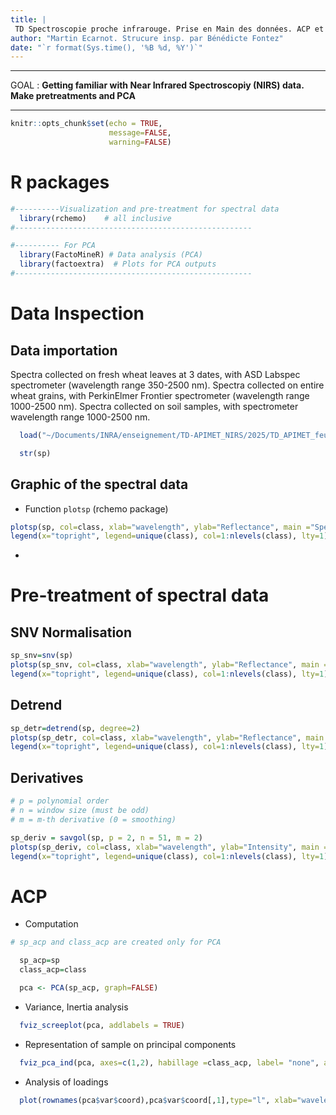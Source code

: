 ```yaml
---
title: |
 TD Spectroscopie proche infrarouge. Prise en Main des données. ACP et Prétraitements
author: "Martin Ecarnot. Strucure insp. par Bénédicte Fontez"
date: "`r format(Sys.time(), '%B %d, %Y')`"
---
```

******

GOAL : **Getting familiar with Near Infrared Spectroscopiy (NIRS) data. Make pretreatments and PCA**

*****

```r
knitr::opts_chunk$set(echo = TRUE, 
                      message=FALSE, 
                      warning=FALSE)
```

# R packages

```r

#----------Visualization and pre-treatment for spectral data
  library(rchemo)    # all inclusive
#-----------------------------------------------------

#---------- For PCA
  library(FactoMineR) # Data analysis (PCA)
  library(factoextra)  # Plots for PCA outputs
#-----------------------------------------------------
```


# Data Inspection

## Data importation
Spectra collected on fresh wheat leaves at 3 dates, with ASD Labspec spectrometer (wavelength range 350-2500 nm).
Spectra collected on entire wheat grains, with PerkinElmer Frontier spectrometer (wavelength range 1000-2500 nm).
Spectra collected on soil samples, with spectrometer wavelength range 1000-2500 nm.


```r
  load("~/Documents/INRA/enseignement/TD-APIMET_NIRS/2025/TD_APIMET_feuille_vigne_MicroNIR")

  str(sp)
```

## Graphic of the spectral data

- Function `plotsp` (rchemo package)
```r
plotsp(sp, col=class, xlab="wavelength", ylab="Reflectance", main ="Spectre Brut")
legend(x="topright", legend=unique(class), col=1:nlevels(class), lty=1)

```

- 

# Pre-treatment of spectral data

## SNV Normalisation
```r

sp_snv=snv(sp)
plotsp(sp_snv, col=class, xlab="wavelength", ylab="Reflectance", main ="Prétraitement SNV")
legend(x="topright", legend=unique(class), col=1:nlevels(class), lty=1)

```

## Detrend
```r

sp_detr=detrend(sp, degree=2)
plotsp(sp_detr, col=class, xlab="wavelength", ylab="Reflectance", main ="Prétraitement Detrend")
legend(x="topright", legend=unique(class), col=1:nlevels(class), lty=1)

```

## Derivatives

```r
# p = polynomial order 
# n = window size (must be odd) 
# m = m-th derivative (0 = smoothing) 

sp_deriv = savgol(sp, p = 2, n = 51, m = 2)
plotsp(sp_deriv, col=class, xlab="wavelength", ylab="Intensity", main ="Prétraitement Dérivée")
legend(x="topright", legend=unique(class), col=1:nlevels(class), lty=1)
```

# ACP

- Computation

```r
# sp_acp and class_acp are created only for PCA

  sp_acp=sp
  class_acp=class

  pca <- PCA(sp_acp, graph=FALSE)
```

- Variance, Inertia analysis
```r
  fviz_screeplot(pca, addlabels = TRUE)
``` 

- Representation of sample on principal components

```r
  fviz_pca_ind(pca, axes=c(1,2), habillage =class_acp, label= "none", addEllipses = TRUE )
```


- Analysis of loadings
```r
  plot(rownames(pca$var$coord),pca$var$coord[,1],type="l", xlab="wavelength", ylab="Loadings", main ="1st Principal Component")
``` 



<!-- Rajouté après pour préparer JRLAT: essais avec jeu de données SIGNE -->
<!-- ```{r} -->
<!-- library(rnirs) -->
<!-- library(FactoMineR) -->
<!-- library(factoextra) -->
<!-- load("~/Documents/INRA/Projets/SIGNE/signe_data") -->
<!-- numsp=as.numeric(substr(rownames(sp),15,16)) -->
<!-- sp$souche=cut(numsp, breaks = c(0,6,12,18),labels=c("s1","s2","s3"))   -->
<!-- sp$feuille=cut(numsp, breaks = c(0,3,6,9,12,15,18),labels=c("f1","f2","f3","f1","f2","f3"))   -->
<!-- sp$f=paste0(substr(rownames(sp$x),1,9),"-",sp$cep,"-",sp$clo,"-",sp$souche,"-",sp$feuille) -->

<!-- spm=aggregate(sp$x, list(sp$f), mean) -->
<!-- rownames(spm)=spm$Group.1 -->
<!-- class=as.factor(substr(spm$Group.1,15,17))  # as.factor(substr(spm$Group.1,11,11)) -->
<!-- x=as.matrix(spm[,-1]) -->
<!-- dates=substr(rownames(x),1,8) -->


<!-- iok=which(substr(rownames(x),11,11) == "G")  #which(sp$cep == "C") #which(substr(rownames(x),1,4) == "2019")       #(dates=="20170606" |  dates=="20180619" |  dates=="20190613") -->
<!-- sp1=x[iok,] #sp$x[iok,] -->
<!-- #sp1$xp = savgol(sp$x, p = 2, n = 51, m = 2) -->
<!-- sp_acp = savgol(sp1, p = 2, n = 51, m = 2) #sp1$xp -->
<!-- class_acp = droplevels(class[iok]) # droplevels(sp$clo[iok]) #class[iok] #sp1$cep -->
<!-- # pca <- PCA(sp_acp, graph=FALSE, ncp = 5) -->
<!-- # fviz_pca_ind(pca, axes=c(1,2), habillage =class_acp, label= "none", addEllipses = TRUE ) -->

<!-- segm <- segmkf(n = nrow(sp_acp), K = 6) -->
<!-- fm = cvfit(sp_acp, class_acp, fun=plsda,segm=segm, ncomp=30) -->
<!-- z=err(fm, ~ ncomp) -->
<!-- print(z) -->
<!-- fm1=lapply(fm[1:3],function (x) {x[x$ncomp==15,]}) -->
<!-- table(fm1$y$y1,fm1$fit$y1) -->

<!-- # Save -->
<!-- x=sp1 -->
<!-- class=class_acp -->
<!-- # Anonymisation -->
<!-- class[class=="222"]="Clone1" -->
<!-- class[class=="509"]="Clone2" -->
<!-- class[class=="787"]="Clone3" -->
<!-- #save(x,class, file="/home/ecarnot/Documents/INRA/enseignement/JRL2024_spectres_clones_Gamay") -->
<!-- save(x,class, file="/home/ecarnot/Documents/INRA/enseignement/Spectres_clones_CepageX") -->

<!-- ``` -->


